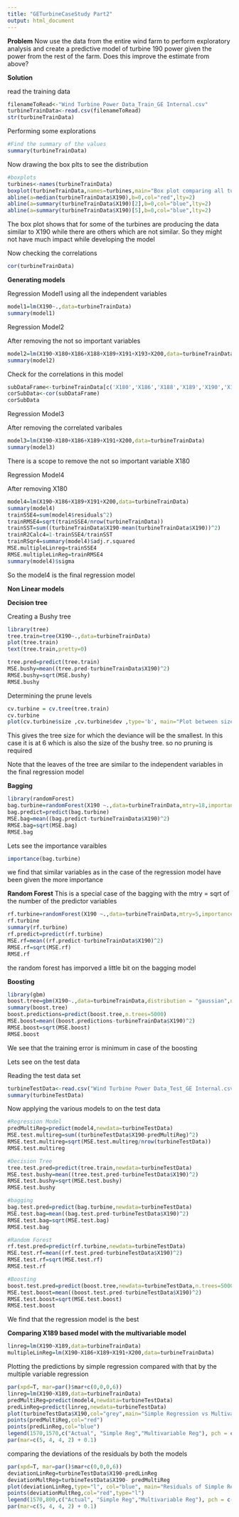 ```yaml
---
title: "GETurbineCaseStudy Part2"
output: html_document
---
```


__Problem__
Now use the data from the entire wind farm to perform exploratory analysis and create a predictive model of turbine 190 power given the power from the rest of the farm.  Does this improve the estimate from above?


__Solution__

read the training data

```r
filenameToRead<-"Wind Turbine Power Data_Train_GE Internal.csv"
turbineTrainData<-read.csv(filenameToRead)
str(turbineTrainData)

```

Performing some explorations

```r
#Find the summary of the values
summary(turbineTrainData)

```

Now drawing the box plts to see the distribution

```r
#boxplots
turbines<-names(turbineTrainData)
boxplot(turbineTrainData,names=turbines,main="Box plot comparing all turbines")
abline(a=median(turbineTrainData$X190),b=0,col="red",lty=2)
abline(a=summary(turbineTrainData$X190)[2],b=0,col="blue",lty=2)
abline(a=summary(turbineTrainData$X190)[5],b=0,col="blue",lty=2)


```
The box plot shows that for some of the turbines are producing the data similar to X190 while there are others which are not similar. So they might not have much impact while developing the model

Now checking the correlations

```r
cor(turbineTrainData)
```


__Generating models__

Regression Model1
using all the independent variables  

```r
model1=lm(X190~.,data=turbineTrainData)
summary(model1)

```


Regression Model2

After removing the not so important variables
```r
model2=lm(X190~X180+X186+X188+X189+X191+X193+X200,data=turbineTrainData)
summary(model2)

```

Check for the correlations in this model

```r
subDataFrame<-turbineTrainData[c('X180','X186','X188','X189','X190','X191','X193','X200')]
corSubData<-cor(subDataFrame)
corSubData


```

Regression Model3

After removing the correlated varibales

```r
model3=lm(X190~X180+X186+X189+X191+X200,data=turbineTrainData)
summary(model3)
```

There is a scope to remove the not so important variable X180

Regression Model4

After removing X180
```r
model4=lm(X190~X186+X189+X191+X200,data=turbineTrainData)
summary(model4)
trainSSE4=sum(model4$residuals^2)
trainRMSE4=sqrt(trainSSE4/nrow(turbineTrainData))
trainSST=sum((turbineTrainData$X190-mean(turbineTrainData$X190))^2)
trainR2Calc4=1-trainSSE4/trainSST
trainRSqr4=summary(model4)$adj.r.squared
MSE.multipleLinreg=trainSSE4
RMSE.multipleLinReg=trainRMSE4
summary(model4)$sigma

```

So the model4 is the final regression model

__Non Linear models __

__Decision tree__

Creating a Bushy tree
```r
library(tree)
tree.train=tree(X190~.,data=turbineTrainData)
plot(tree.train)
text(tree.train,pretty=0)

tree.pred=predict(tree.train)
MSE.bushy=mean((tree.pred-turbineTrainData$X190)^2)
RMSE.bushy=sqrt(MSE.bushy)
RMSE.bushy

```

Determining the prune levels

```r
cv.turbine = cv.tree(tree.train)
cv.turbine
plot(cv.turbine$size ,cv.turbine$dev ,type='b', main="Plot between size of the tree and the deviance",xlab = "Size of tree", ylab= "deviance")
```
This gives the tree size for which the deviance will be the smallest. In this case it is at 6 which is also the size of the bushy tree. so no pruning is required

Note that the leaves of the tree are similar to the independent variables in the final regression model 

__Bagging__

```r

library(randomForest)
bag.turbine=randomForest(X190 ~.,data=turbineTrainData,mtry=18,importance=TRUE)
bag.predict=predict(bag.turbine)
MSE.bag=mean((bag.predict-turbineTrainData$X190)^2)
RMSE.bag=sqrt(MSE.bag)
RMSE.bag

```

Lets see the importance varaibles 

```r

importance(bag.turbine)

```
we find that similar variables as in the case of the regression model have been given the more importance

__Random Forest__
This is a special case of the bagging with the mtry = sqrt of the number of the predictor variables

```r
rf.turbine=randomForest(X190 ~.,data=turbineTrainData,mtry=5,importance=TRUE)
rf.turbine
summary(rf.turbine)
rf.predict=predict(rf.turbine)
MSE.rf=mean((rf.predict-turbineTrainData$X190)^2)
RMSE.rf=sqrt(MSE.rf)
RMSE.rf
```

the random forest has imporved a little bit on the bagging model

__Boosting__

```r
library(gbm)
boost.tree=gbm(X190~.,data=turbineTrainData,distribution = "gaussian",n.trees = 5000,interaction.depth = 4)
summary(boost.tree)
boost.predictions=predict(boost.tree,n.trees=5000)
MSE.boost=mean((boost.predictions-turbineTrainData$X190)^2)
RMSE.boost=sqrt(MSE.boost)
RMSE.boost
```

We see that the training error is minimum in case of the boosting

Lets see on the test data

Reading the test data set
```r
turbineTestData<-read.csv("Wind Turbine Power Data_Test_GE Internal.csv")
summary(turbineTestData)

```

Now applying the various models to on the test data

```r
#Regression Model
predMultiReg=predict(model4,newdata=turbineTestData)
MSE.test.multireg=sum((turbineTestData$X190-predMultiReg)^2)
RMSE.test.multireg=sqrt(MSE.test.multireg/nrow(turbineTestData))
RMSE.test.multireg

#Decision Tree
tree.test.pred=predict(tree.train,newdata=turbineTestData)
MSE.test.bushy=mean((tree.test.pred-turbineTestData$X190)^2)
RMSE.test.bushy=sqrt(MSE.test.bushy)
RMSE.test.bushy

#bagging
bag.test.pred=predict(bag.turbine,newdata=turbineTestData)
MSE.test.bag=mean((bag.test.pred-turbineTestData$X190)^2)
RMSE.test.bag=sqrt(MSE.test.bag)
RMSE.test.bag

#Random Forest
rf.test.pred=predict(rf.turbine,newdata=turbineTestData)
MSE.test.rf=mean((rf.test.pred-turbineTestData$X190)^2)
RMSE.test.rf=sqrt(MSE.test.rf)
RMSE.test.rf

#Boosting
boost.test.pred=predict(boost.tree,newdata=turbineTestData,n.trees=5000)
MSE.test.boost=mean((boost.test.pred-turbineTestData$X190)^2)
RMSE.test.boost=sqrt(MSE.test.boost)
RMSE.test.boost

```
We find that the regression model is the best


__Comparing X189 based model with the multivariable model__
```r

linreg=lm(X190~X189,data=turbineTrainData)
multipleLinReg=lm(X190~X186+X189+X191+X200,data=turbineTrainData)

```

Plotting the predictions by simple regression compared with that by the multiple variable regression

```r
par(xpd=T, mar=par()$mar+c(0,0,0,6))
linreg=lm(X190~X189,data=turbineTrainData)
predMultiReg=predict(model4,newdata=turbineTestData)
predLinReg=predict(linreg,newdata=turbineTestData)
plot(turbineTestData$X190,col="grey",main="Simple Regression vs Multivariable Reg. on test data")
points(predMultiReg,col="red")
points(predLinReg,col="blue")
legend(1570,1570,c("Actual", "Simple Reg","Multivariable Reg"), pch = c(1,1,1), col = c('grey','blue','red'))
par(mar=c(5, 4, 4, 2) + 0.1)

```

comparing the deviations of the residuals by both the models

```r
par(xpd=T, mar=par()$mar+c(0,0,0,6))
deviationLinReg=turbineTestData$X190-predLinReg
deviationMultReg=turbineTestData$X190- predMultiReg
plot(deviationLinReg,type="l", col="blue", main="Residuals of Simple Reg vs Multivariable Reg",ylab="Residuals")
points(deviationMultReg,col="red",type="l")
legend(1570,800,c("Actual", "Simple Reg","Multivariable Reg"), pch = c(1,1,1), col = c('grey','blue','red'))
par(mar=c(5, 4, 4, 2) + 0.1)


```